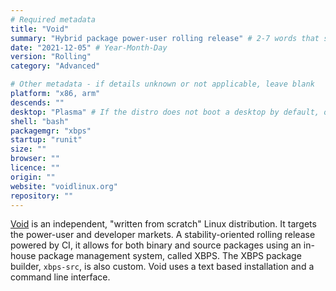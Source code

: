```yaml
---
# Required metadata
title: "Void"
summary: "Hybrid package power-user rolling release" # 2-7 words that sum up the distribution
date: "2021-12-05" # Year-Month-Day
version: "Rolling"
category: "Advanced"

# Other metadata - if details unknown or not applicable, leave blank
platform: "x86, arm"
descends: ""
desktop: "Plasma" # If the distro does not boot a desktop by default, or doesn't ship one, leave 'desktop' blank
shell: "bash"
packagemgr: "xbps"
startup: "runit"
size: ""
browser: ""
licence: ""
origin: ""
website: "voidlinux.org"
repository: ""
---
```


[Void](https://voidlinux.org) is an independent, "written from scratch" Linux distribution. It targets the power-user and developer markets. A stability-oriented rolling release powered by CI, it allows for both binary and source packages using an in-house package management system, called XBPS. The XBPS package builder, `xbps-src`, is also custom. Void uses a text based installation and a command line interface.
